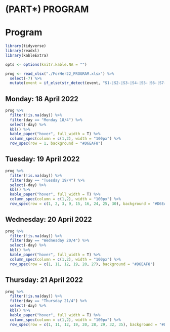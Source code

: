 # (PART\*) PROGRAM {-}

# Program {.unnumbered}


```r

library(tidyverse)
library(readxl)
library(kableExtra)

opts <- options(knitr.kable.NA = "")

prog <- read_xlsx("./ForHer22_PROGRAM.xlsx") %>% 
  select(-7) %>% 
  mutate(event = if_else(str_detect(event, "S1-|S2-|S3-|S4-|S5-|S6-|S7-"), paste0("[", event, "](#", tolower(event), ")"), event))

```

## Monday: 18 April 2022 {.unnumbered}


```r
prog %>% 
  filter(!is.na(day)) %>%
  filter(day == "Monday 18/4") %>% 
  select(-day) %>% 
  kbl() %>%
  kable_paper("hover", full_width = T) %>% 
  column_spec(column = c(1,2), width = "100px") %>% 
  row_spec(row = 1, background = "#D6EAF8")

```


## Tuesday: 19 April 2022 {.unnumbered}

```r
prog %>% 
  filter(!is.na(day)) %>%
  filter(day == "Tuesday 19/4") %>% 
  select(-day) %>% 
  kbl() %>%
  kable_paper("hover", full_width = T) %>% 
  column_spec(column = c(1,2), width = "100px") %>% 
  row_spec(row = c(1, 2, 3, 9, 15, 16, 24, 25, 30), background = "#D6EAF8")

```


## Wednesday: 20 April 2022 {.unnumbered}

```r
prog %>% 
  filter(!is.na(day)) %>%
  filter(day == "Wednesday 20/4") %>% 
  select(-day) %>% 
  kbl() %>%
  kable_paper("hover", full_width = T) %>% 
  column_spec(column = c(1,2), width = "100px") %>% 
  row_spec(row = c(1, 11, 12, 19, 20, 27), background = "#D6EAF8")

```


## Thursday: 21 April 2022 {.unnumbered}

```r
prog %>% 
  filter(!is.na(day)) %>%
  filter(day == "Thursday 21/4") %>%
  select(-day) %>% 
  kbl() %>%
  kable_paper("hover", full_width = T) %>% 
  column_spec(column = c(1,2), width = "100px") %>% 
  row_spec(row = c(1, 11, 12, 19, 20, 28, 29, 32, 35), background = "#D6EAF8")

```

